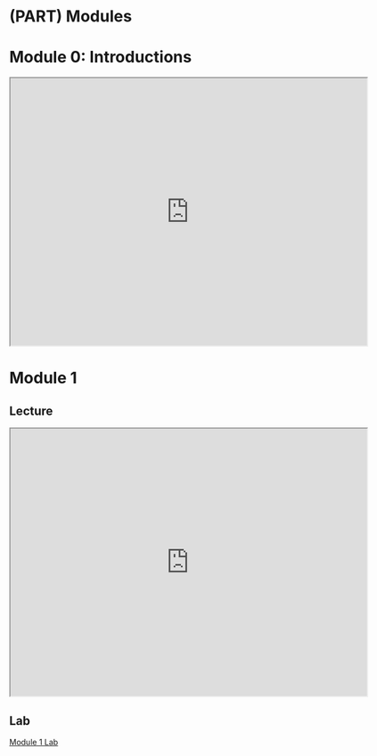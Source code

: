 # (PART) Modules {-}

# Module 0: Introductions

<iframe src="https://drive.google.com/file/d/1MiLebdA0sNDn8UR1fr52fc5nXr0r58Pl/preview" width="640" height="480" allow="autoplay"></iframe>

# Module 1

## Lecture
<iframe src="https://drive.google.com/file/d/1zjmIjjvpgiJTzuFFiWF8_8h1bn7xKL8e/preview" width="640" height="480" allow="autoplay"></iframe>

## Lab
[Module 1 Lab](https://rnabio.org/module-01-inputs/0001/01/01/Intro_to_Inputs/)
